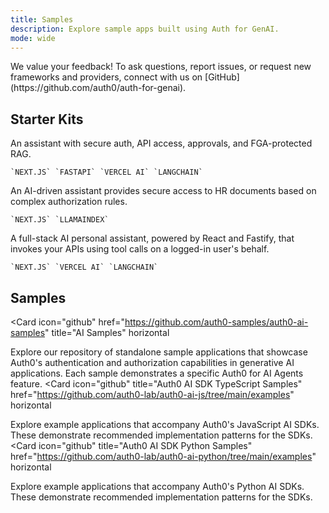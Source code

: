 ```yaml
---
title: Samples
description: Explore sample apps built using Auth for GenAI.
mode: wide
---
```


<Note>
  We value your feedback! To ask questions, report issues, or request new
  frameworks and providers, connect with us on
  [GitHub](https://github.com/auth0/auth-for-genai).
</Note>

## Starter Kits

<Columns cols={2}>
  <Card href="https://github.com/auth0-samples/auth0-assistant0" title="Assistant0" vertical>
    An assistant with secure auth, API access, approvals, and FGA-protected RAG.

    `NEXT.JS` `FASTAPI` `VERCEL AI` `LANGCHAIN`

  </Card>
  <Card
    title="SmartHR Assistant"
    vertical
    href="https://github.com/auth0-samples/auth0-ai-smart-hr-assistant"
  >
    An AI-driven assistant provides secure access to HR documents based on complex authorization rules.

    `NEXT.JS` `LLAMAINDEX`
  </Card>
</Columns>
<Columns cols={2}>
  <Card href="https://github.com/auth0-samples/agent0" title="Agent0" vertical>
    A full-stack AI personal assistant, powered by React and Fastify, that
    invokes your APIs using tool calls on a logged-in user's behalf.

    `NEXT.JS` `VERCEL AI` `LANGCHAIN`

  </Card>
</Columns>

## Samples

<Card
  icon="github"
  href="https://github.com/auth0-samples/auth0-ai-samples"
  title="AI Samples"
  horizontal
>
  Explore our repository of standalone sample applications that showcase Auth0's authentication and authorization capabilities in generative AI applications. Each sample demonstrates a specific Auth0 for AI Agents feature.
</Card>
<Card
  icon="github"
  title="Auth0 AI SDK TypeScript Samples"
  href="https://github.com/auth0-lab/auth0-ai-js/tree/main/examples"
  horizontal
>
  Explore example applications that accompany Auth0's JavaScript AI SDKs.
  These demonstrate recommended implementation patterns for the SDKs.
</Card>
<Card
  icon="github"
  title="Auth0 AI SDK Python Samples"
  href="https://github.com/auth0-lab/auth0-ai-python/tree/main/examples"
  horizontal
>
  Explore example applications that accompany Auth0's Python AI SDKs. These
  demonstrate recommended implementation patterns for the SDKs.
</Card>

